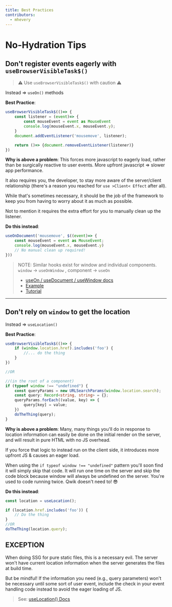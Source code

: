 ```yaml
---
title: Best Practices
contributors:
  - mhevery
---
```


# No-Hydration Tips

## Don't register events eagerly with `useBrowserVisibleTask$()`

> ⚠ Use `useBrowserVisibleTask$()` with caution ⚠

Instead => `useOn()` methods

**Best Practice**:

```ts
useBrowserVisibleTask$(()=> {
    const listener = (event)=> {
        const mouseEvent = event as MouseEvent
        console.log(mouseEvent.x, mouseEvent.y);
    }
    document.addEventListener('mousemove', listener);

    return ()=> {document.removeEventListener(listener)}
})
```

**Why is above a problem**:
This forces more javascript to eagerly load, rather than be surgically reactive to user events. More upfront javascript => slower app performance.

It also requires you, the developer, to stay more aware of the server/client relationship (there's a reason you reached for `use >Client< Effect` after all).

While that's sometimes necessary, it should be the job of the framework to keep you from having to worry about it as much as possible.

Not to mention it requires the extra effort for you to manually clean up the listener.

**Do this instead**:

```ts
useOnDocument('mousemove', $((event)=> {
    const mouseEvent = event as MouseEvent;
    console.log(mouseEvent.x, mouseEvent.y)
    // No manual clean up required!
}))
```

> NOTE: Similar hooks exist for window and individual components.
> `window` -> `useOnWindow` , component -> `useOn`
>
> - [useOn / useDocument / useWindow docs](https://qwik.builder.io/tutorial/hooks/use-on/)
> - [Example](https://qwik.builder.io/tutorial/hooks/use-on/#example)
> - [Tutorial](https://qwik.builder.io/tutorial/events/programmatic/)

---

## Don't rely on `window` to get the location

Instead => `useLocation()`

**Best Practice**:

```ts
useBrowserVisibleTask$(()=> {
    if (window.location.href).includes('foo') {
        //... do the thing
    }
})

//OR

//(in the root of a component)
if (typeof window !== "undefined") {
    const queryParams = new URLSearchParams(window.location.search);
    const query: Record<string, string> = {};
    queryParams.forEach((value, key) => {
        query[key] = value;
    })
    doTheThing(query);
}
```

**Why is above a problem**:
Many, many things you'll do in response to location information can easily be done on the initial render on the server, and will result in pure HTML with no JS overhead.

If you force that logic to instead run on the client side, it introduces more upfront JS & causes an eager load.

When using the `if typeof window !== "undefined"` pattern you'll soon find it will simply skip that code. It will run one time on the server and skip the code block because window will always be undefined on the server. You're used to code running twice. Qwik doesn't need to! 😎

**Do this instead**:

```ts
const location = useLocation();

if (location.href.includes('foo')) {
    // Do the thing
}
//OR
doTheThing(location.query);

```

## EXCEPTION

When doing SSG for pure static files, this is a necessary evil. The server won't have current location information when the server generates the files at build time.

But be mindful! If the information you need (e.g., query parameters) won't be necessary until some sort of user event, include the check in your event handling code instead to avoid the eager loading of JS.

> See: [useLocation() Docs](https://qwik.builder.io/qwikcity/api/#uselocation)
